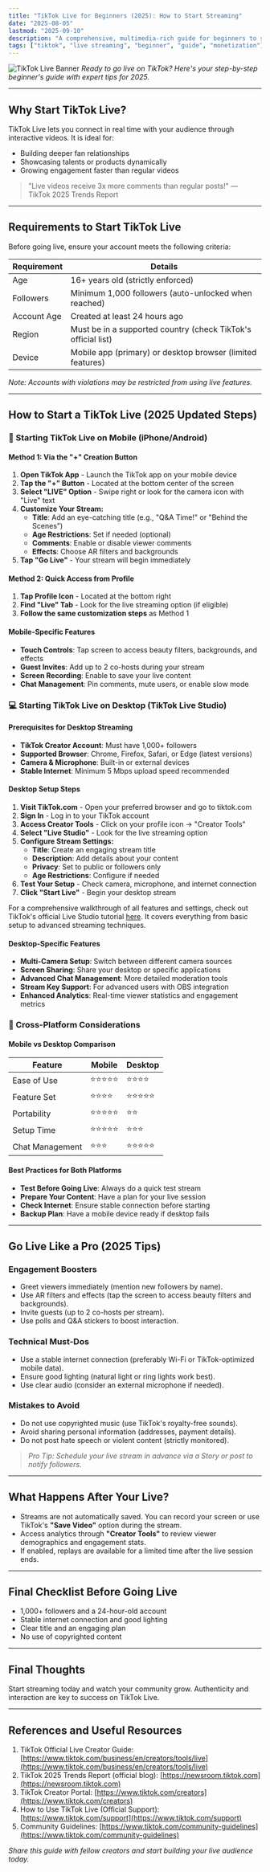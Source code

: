 ```yaml
---
title: "TikTok Live for Beginners (2025): How to Start Streaming"
date: "2025-08-05"
lastmod: "2025-09-10"
description: "A comprehensive, multimedia-rich guide for beginners to start and thrive on TikTok Live. Includes requirements, setup, best practices, monetization, and safety tips."
tags: ["tiktok", "live streaming", "beginner", "guide", "monetization"]
---
```


![TikTok Live Banner](/static/images/tiktok-live-beginners-guide/Start-Your-TikTok-Live-Journey.jpeg)
*Ready to go live on TikTok? Here's your step-by-step beginner's guide with expert tips for 2025.*

---

## Why Start TikTok Live?

TikTok Live lets you connect in real time with your audience through interactive videos. It is ideal for:
- Building deeper fan relationships
- Showcasing talents or products dynamically
- Growing engagement faster than regular videos

> "Live videos receive 3x more comments than regular posts!" — TikTok 2025 Trends Report

---

## Requirements to Start TikTok Live

Before going live, ensure your account meets the following criteria:

| Requirement          | Details                                                                 |
|----------------------|-------------------------------------------------------------------------|
| Age                  | 16+ years old (strictly enforced)                                       |
| Followers            | Minimum 1,000 followers (auto-unlocked when reached)                    |
| Account Age          | Created at least 24 hours ago                                           |
| Region               | Must be in a supported country (check TikTok's official list)           |
| Device               | Mobile app (primary) or desktop browser (limited features)              |

*Note: Accounts with violations may be restricted from using live features.*

---

## How to Start a TikTok Live (2025 Updated Steps)

### 📱 Starting TikTok Live on Mobile (iPhone/Android)

#### Method 1: Via the "+" Creation Button

1. **Open TikTok App** - Launch the TikTok app on your mobile device
2. **Tap the "+" Button** - Located at the bottom center of the screen
3. **Select "LIVE" Option** - Swipe right or look for the camera icon with "Live" text
4. **Customize Your Stream:**
   - **Title**: Add an eye-catching title (e.g., "Q&A Time!" or "Behind the Scenes")
   - **Age Restrictions**: Set if needed (optional)
   - **Comments**: Enable or disable viewer comments
   - **Effects**: Choose AR filters and backgrounds
5. **Tap "Go Live"** - Your stream will begin immediately

#### Method 2: Quick Access from Profile

1. **Tap Profile Icon** - Located at the bottom right
2. **Find "Live" Tab** - Look for the live streaming option (if eligible)
3. **Follow the same customization steps** as Method 1

#### Mobile-Specific Features

- **Touch Controls**: Tap screen to access beauty filters, backgrounds, and effects
- **Guest Invites**: Add up to 2 co-hosts during your stream
- **Screen Recording**: Enable to save your live content
- **Chat Management**: Pin comments, mute users, or enable slow mode

### 💻 Starting TikTok Live on Desktop (TikTok Live Studio)

#### Prerequisites for Desktop Streaming

- **TikTok Creator Account**: Must have 1,000+ followers
- **Supported Browser**: Chrome, Firefox, Safari, or Edge (latest versions)
- **Camera & Microphone**: Built-in or external devices
- **Stable Internet**: Minimum 5 Mbps upload speed recommended

#### Desktop Setup Steps

1. **Visit TikTok.com** - Open your preferred browser and go to tiktok.com
2. **Sign In** - Log in to your TikTok account
3. **Access Creator Tools** - Click on your profile icon → "Creator Tools"
4. **Select "Live Studio"** - Look for the live streaming option
5. **Configure Stream Settings:**
   - **Title**: Create an engaging stream title
   - **Description**: Add details about your content
   - **Privacy**: Set to public or followers only
   - **Age Restrictions**: Configure if needed
6. **Test Your Setup** - Check camera, microphone, and internet connection
7. **Click "Start Live"** - Begin your desktop stream

For a comprehensive walkthrough of all features and settings, check out TikTok's official Live Studio tutorial [here](https://www.tiktok.com/live/studio/help). It covers everything from basic setup to advanced streaming techniques.

#### Desktop-Specific Features

- **Multi-Camera Setup**: Switch between different camera sources
- **Screen Sharing**: Share your desktop or specific applications
- **Advanced Chat Management**: More detailed moderation tools
- **Stream Key Support**: For advanced users with OBS integration
- **Enhanced Analytics**: Real-time viewer statistics and engagement metrics

### 🔄 Cross-Platform Considerations

#### Mobile vs Desktop Comparison

| Feature | Mobile | Desktop |
|---------|--------|---------|
| Ease of Use | ⭐⭐⭐⭐⭐ | ⭐⭐⭐⭐ |
| Feature Set | ⭐⭐⭐⭐ | ⭐⭐⭐⭐⭐ |
| Portability | ⭐⭐⭐⭐⭐ | ⭐⭐ |
| Setup Time | ⭐⭐⭐⭐⭐ | ⭐⭐⭐ |
| Chat Management | ⭐⭐⭐ | ⭐⭐⭐⭐⭐ |

#### Best Practices for Both Platforms

- **Test Before Going Live**: Always do a quick test stream
- **Prepare Your Content**: Have a plan for your live session
- **Check Internet**: Ensure stable connection before starting
- **Backup Plan**: Have a mobile device ready if desktop fails

---

## Go Live Like a Pro (2025 Tips)

### Engagement Boosters

- Greet viewers immediately (mention new followers by name).
- Use AR filters and effects (tap the screen to access beauty filters and backgrounds).
- Invite guests (up to 2 co-hosts per stream).
- Use polls and Q&A stickers to boost interaction.

### Technical Must-Dos

- Use a stable internet connection (preferably Wi-Fi or TikTok-optimized mobile data).
- Ensure good lighting (natural light or ring lights work best).
- Use clear audio (consider an external microphone if needed).

### Mistakes to Avoid

- Do not use copyrighted music (use TikTok's royalty-free sounds).
- Avoid sharing personal information (addresses, payment details).
- Do not post hate speech or violent content (strictly monitored).

> *Pro Tip: Schedule your live stream in advance via a Story or post to notify followers.*

---

## What Happens After Your Live?

- Streams are not automatically saved. You can record your screen or use TikTok's **"Save Video"** option during the stream.
- Access analytics through **"Creator Tools"** to review viewer demographics and engagement stats.
- If enabled, replays are available for a limited time after the live session ends.

---

## Final Checklist Before Going Live

- 1,000+ followers and a 24-hour-old account
- Stable internet connection and good lighting
- Clear title and an engaging plan
- No use of copyrighted content

---

## Final Thoughts

Start streaming today and watch your community grow. Authenticity and interaction are key to success on TikTok Live.

---

## References and Useful Resources

1. TikTok Official Live Creator Guide: [https://www.tiktok.com/business/en/creators/tools/live](https://www.tiktok.com/business/en/creators/tools/live)
2. TikTok 2025 Trends Report (official blog): [https://newsroom.tiktok.com](https://newsroom.tiktok.com)
3. TikTok Creator Portal: [https://www.tiktok.com/creators](https://www.tiktok.com/creators)
4. How to Use TikTok Live (Official Support): [https://www.tiktok.com/support](https://www.tiktok.com/support)
5. Community Guidelines: [https://www.tiktok.com/community-guidelines](https://www.tiktok.com/community-guidelines)

*Share this guide with fellow creators and start building your live audience today.*